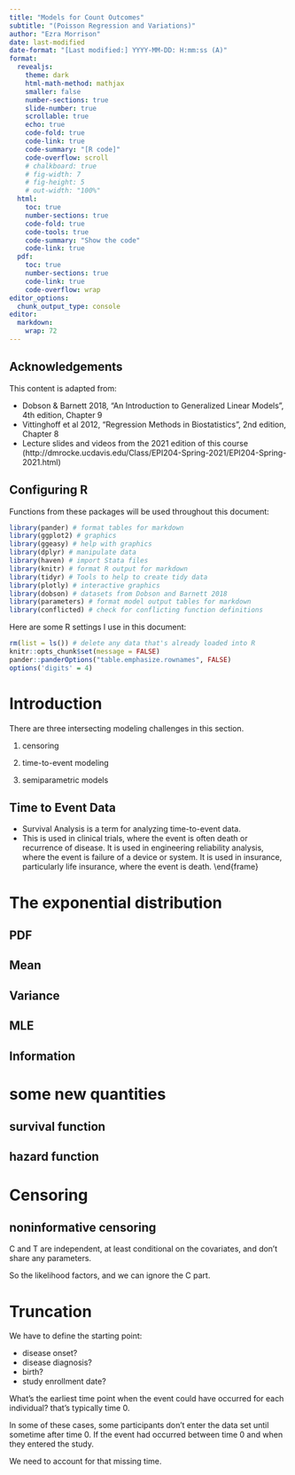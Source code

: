 ```yaml
---
title: "Models for Count Outcomes"
subtitle: "(Poisson Regression and Variations)"
author: "Ezra Morrison"
date: last-modified
date-format: "[Last modified:] YYYY-MM-DD: H:mm:ss (A)"
format: 
  revealjs:
    theme: dark
    html-math-method: mathjax
    smaller: false
    number-sections: true
    slide-number: true
    scrollable: true
    echo: true
    code-fold: true
    code-link: true
    code-summary: "[R code]"
    code-overflow: scroll
    # chalkboard: true
    # fig-width: 7
    # fig-height: 5
    # out-width: "100%"
  html:
    toc: true
    number-sections: true
    code-fold: true
    code-tools: true
    code-summary: "Show the code"
    code-link: true
  pdf:
    toc: true
    number-sections: true
    code-link: true
    code-overflow: wrap
editor_options: 
  chunk_output_type: console
editor: 
  markdown: 
    wrap: 72
---
```


::: hidden
\def\cd{\cdot}
\def\eqdef{\stackrel{\text{def}}{=}}
\def\se{\text{SE}}
\def\hse{\hat{\se}}
\def\hb{\hat\beta}
\def\za{z_{1 - \frac{\alpha}{2}}}
\def\cirad{\za \cd \hse(\hb)}
\def\ci{\hb {\color{red}\pm} \cirad}
:::

## Acknowledgements{.unnumbered}

This content is adapted from:

-   Dobson & Barnett 2018, "An Introduction to Generalized Linear Models", 4th edition, Chapter 9
-   Vittinghoff et al 2012, "Regression Methods in Biostatistics", 2nd edition, Chapter 8
-   Lecture slides and videos from the 2021 edition of this course (http://dmrocke.ucdavis.edu/Class/EPI204-Spring-2021/EPI204-Spring-2021.html)

::: {.content-hidden when-format="revealjs"}
## Configuring R{.unnumbered}

Functions from these packages will be used throughout this document:

```r
library(pander) # format tables for markdown
library(ggplot2) # graphics
library(ggeasy) # help with graphics
library(dplyr) # manipulate data
library(haven) # import Stata files
library(knitr) # format R output for markdown
library(tidyr) # Tools to help to create tidy data
library(plotly) # interactive graphics
library(dobson) # datasets from Dobson and Barnett 2018
library(parameters) # format model output tables for markdown
library(conflicted) # check for conflicting function definitions
```

Here are some R settings I use in this document:

```r
rm(list = ls()) # delete any data that's already loaded into R
knitr::opts_chunk$set(message = FALSE)
pander::panderOptions("table.emphasize.rownames", FALSE)
options('digits' = 4)
```
:::

# Introduction

There are three intersecting modeling challenges in this section.

1. censoring

3. time-to-event modeling

4. semiparametric models

## Time to Event Data
* Survival Analysis is a term for analyzing time-to-event data.
* This is used in clinical trials, where the event is often death or
recurrence of disease.
\item It is used in engineering reliability analysis, where the event is failure
of a device or system.
\item It is used in insurance, particularly life insurance, where the event is death.
\ei
\end{frame}

# The exponential distribution

## PDF

## Mean

## Variance

## MLE

## Information

# some new quantities

## survival function

## hazard function

# Censoring

## noninformative censoring

C and T are independent, at least conditional on the covariates, and don't share any parameters.

So the likelihood factors, and we can ignore the C part.

# Truncation

We have to define the starting point:

* disease onset? 
* disease diagnosis?
* birth?
* study enrollment date?

What's the earliest time point when the event could have occurred for each individual? that's typically time 0.

In some of these cases, some participants don't enter the data set until sometime after time 0. If the event had occurred between time 0 and when they entered the study.

We need to account for that missing time.

